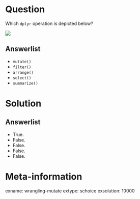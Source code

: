 Question
========

Which `dplyr` operation is depicted below? 

![](https://rstudio-education.github.io/tidyverse-cookbook/images/dplyr-mutate.png)

Answerlist
----------
* `mutate()`
* `filter()`
* `arrange()`
* `select()`
* `summarize()`

Solution
========

Answerlist
----------
* True.
* False.
* False.
* False.
* False.

Meta-information
================
exname: wrangling-mutate
extype: schoice
exsolution: 10000
